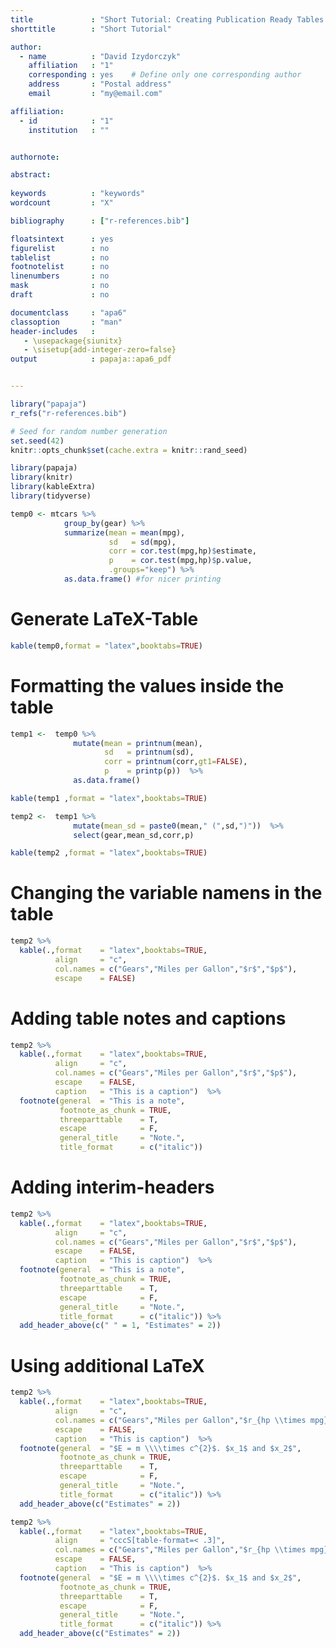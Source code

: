```yaml
---
title             : "Short Tutorial: Creating Publication Ready Tables With papaja and kable()"
shorttitle        : "Short Tutorial"

author: 
  - name          : "David Izydorczyk"
    affiliation   : "1"
    corresponding : yes    # Define only one corresponding author
    address       : "Postal address"
    email         : "my@email.com"

affiliation:
  - id            : "1"
    institution   : ""


authornote: 

abstract: 
  
keywords          : "keywords"
wordcount         : "X"

bibliography      : ["r-references.bib"]

floatsintext      : yes
figurelist        : no
tablelist         : no
footnotelist      : no
linenumbers       : no
mask              : no
draft             : no

documentclass     : "apa6"
classoption       : "man"
header-includes   :
   - \usepackage{siunitx}
   - \sisetup{add-integer-zero=false}
output            : papaja::apa6_pdf


---
```


```r
library("papaja")
r_refs("r-references.bib")
```

```r
# Seed for random number generation
set.seed(42)
knitr::opts_chunk$set(cache.extra = knitr::rand_seed)
```



```r
library(papaja)
library(knitr)
library(kableExtra)
library(tidyverse)
```


```r
temp0 <- mtcars %>% 
            group_by(gear) %>% 
            summarize(mean = mean(mpg),
                      sd   = sd(mpg),
                      corr = cor.test(mpg,hp)$estimate,
                      p    = cor.test(mpg,hp)$p.value,
                      .groups="keep") %>%
            as.data.frame() #for nicer printing
```



# Generate LaTeX-Table



```r
kable(temp0,format = "latex",booktabs=TRUE)
```


# Formatting the values inside the table


```r
temp1 <-  temp0 %>% 
              mutate(mean = printnum(mean),
                     sd   = printnum(sd), 
                     corr = printnum(corr,gt1=FALSE),
                     p    = printp(p))  %>%
              as.data.frame()
```


```r
kable(temp1 ,format = "latex",booktabs=TRUE)
```


```r
temp2 <-  temp1 %>% 
              mutate(mean_sd = paste0(mean," (",sd,")"))  %>%
              select(gear,mean_sd,corr,p) 

kable(temp2 ,format = "latex",booktabs=TRUE)
```

\newpage

# Changing the variable namens in the table


```r
temp2 %>%
  kable(.,format    = "latex",booktabs=TRUE,
          align     = "c",
          col.names = c("Gears","Miles per Gallon","$r$","$p$"),
          escape    = FALSE)
```

\newpage

# Adding table notes and captions


```r
temp2 %>%
  kable(.,format    = "latex",booktabs=TRUE,
          align     = "c",
          col.names = c("Gears","Miles per Gallon","$r$","$p$"),
          escape    = FALSE,
          caption   = "This is a caption")  %>%
  footnote(general  = "This is a note",
           footnote_as_chunk = TRUE,
           threeparttable    = T,
           escape            = F,
           general_title     = "Note.",
           title_format      = c("italic"))
```

\newpage

# Adding interim-headers



```r
temp2 %>%
  kable(.,format    = "latex",booktabs=TRUE,
          align     = "c",
          col.names = c("Gears","Miles per Gallon","$r$","$p$"),
          escape    = FALSE,
          caption   = "This is caption")  %>%
  footnote(general  = "This is a note",
           footnote_as_chunk = TRUE,
           threeparttable    = T,
           escape            = F,
           general_title     = "Note.",
           title_format      = c("italic")) %>%
  add_header_above(c(" " = 1, "Estimates" = 2))
```

\newpage

# Using additional LaTeX


```r
temp2 %>%
  kable(.,format    = "latex",booktabs=TRUE,
          align     = "c",
          col.names = c("Gears","Miles per Gallon","$r_{hp \\times mpg}$","$p$"),
          escape    = FALSE,
          caption   = "This is caption")  %>%
  footnote(general  = "$E = m \\\\times c^{2}$. $x_1$ and $x_2$",
           footnote_as_chunk = TRUE,
           threeparttable    = T,
           escape            = F,
           general_title     = "Note.",
           title_format      = c("italic")) %>%
  add_header_above(c("Estimates" = 2))
```

```r
temp2 %>%
  kable(.,format    = "latex",booktabs=TRUE,
          align     = "cccS[table-format=< .3]",
          col.names = c("Gears","Miles per Gallon","$r_{hp \\times mpg}$","$p$"),
          escape    = FALSE,
          caption   = "This is caption")  %>%
  footnote(general  = "$E = m \\\\times c^{2}$. $x_1$ and $x_2$",
           footnote_as_chunk = TRUE,
           threeparttable    = T,
           escape            = F,
           general_title     = "Note.",
           title_format      = c("italic")) %>%
  add_header_above(c("Estimates" = 2))
```

